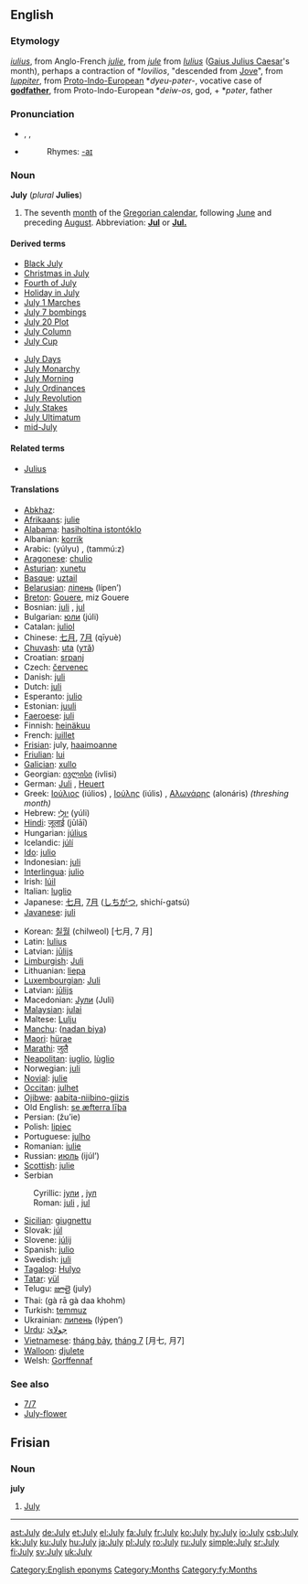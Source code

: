 ==English==
===Etymology===
{{ME.}} ''[[iulius]]'', from Anglo-French ''[[julie]]'', from {{OF.}} ''[[jule]]'' from {{L.}} ''[[Iulius]]'' ([[Gaius Julius Caesar]]'s month), perhaps a contraction of *''Iovilios'', "descended from [[Jove]]", from {{L.}} ''[[Iuppiter]]'', from [[Proto-Indo-European]] *''dyeu-pəter-'', vocative case of '''[[godfather]]''', from Proto-Indo-European *''deiw-os'', god, + *''pəter'', father

===Pronunciation===
*{{AHD|jo͝o-līʹ}}, {{IPA|/dʒʊˈlaɪ/}}, {{SAMPA|/dZU"laI/}}
*{{audio|en-us-July.ogg|Audio (US)}}
*:Rhymes: [[Rhymes:English:-aɪ|-aɪ]]

===Noun===
'''July''' (''plural'' '''Julies''')

# The seventh [[month]] of the [[Gregorian calendar]], following [[June]] and preceding [[August]]. Abbreviation: '''[[Jul]]''' or '''[[Jul.]]'''

====Derived terms====
{{top2}}
*[[Black July]]
*[[Christmas in July]]
*[[Fourth of July]]
*[[Holiday in July]]
*[[w:July 1 Marches|July 1 Marches]]
*[[w:July 7 bombings|July 7 bombings]]
*[[July 20 Plot]]
*[[w:July Column|July Column]]
*[[July Cup]]
{{mid2}}
*[[July Days]]
*[[July Monarchy]]
*[[July Morning]]
*[[July Ordinances]]
*[[July Revolution]]
*[[July Stakes]]
*[[July Ultimatum]]
*[[mid-July]]
{{bottom}}

====Related terms====
*[[Julius]]

====Translations====
{{top}}
*[[Abkhaz]]: {{RUchar|[[ҧхынгәы]]}} {{IPAchar|(ṗĥəngwə)}}
*[[Afrikaans]]: [[julie]]
*[[Alabama]]: [[hasiholtina istontóklo]]
*Albanian: [[korrik]]
*Arabic: {{ARchar|[[يوليو|يُولْيُو]]}} (yúlyu) {{m}}, {{ARchar|[[تموز|تَمّوزٌ]]}} (tammú:z) {{m}}
*[[Aragonese]]: [[chulio]] {{m}}
*[[Asturian]]: [[xunetu]] {{m}}
*[[Basque]]: [[uztail]]
*[[Belarusian]]: [[ліпень]] (lípen’)
*[[Breton]]: [[Gouere]], miz Gouere
*Bosnian: [[juli#Bosnian|juli]] {{m}}, [[jul#Bosnian|jul]] {{m}}
*Bulgarian: [[юли]] (júli) {{m}}
*Catalan: [[juliol]] {{m}}
*Chinese: [[七月]], [[7月]] (qīyuè)
*[[Chuvash]]: [[uta]] ([[утă]])
*Croatian: [[srpanj]]
*Czech: [[červenec]] {{m}}
*Danish: [[juli]]
*Dutch: [[juli]]
*Esperanto: [[julio]]
*Estonian: [[juuli]]
*[[Faeroese]]: [[juli]]
*Finnish: [[heinäkuu]]
*French: [[juillet]] {{m}}
*[[Frisian]]: july, [[haaimoanne]]
*[[Friulian]]: [[lui#Fruilian|lui]]
*[[Galician]]: [[xullo]] {{m}}
*Georgian: [[ივლისი]] (ivlisi)
*German: [[Juli]] {{m}}, [[Heuert]] {{m}}
*Greek: [[Ιούλιος]] (iúlios) {{m}}, [[Ιούλης]] (iúlis) {{m}}, [[Αλωνάρης]] (alonáris) ''(threshing month)'' {{m}}
*Hebrew: [[יולי|יוּלִי]] (yúli)
*[[Hindi]]: [[जूलाई]] (jūlāī)
*Hungarian: [[július]]
*Icelandic: [[júlí]]
*[[Ido]]: [[julio]]
*Indonesian: [[juli]]
*[[Interlingua]]: [[julio]]
*Irish: [[Iúil]]
*Italian: [[luglio]] {{m}}
*Japanese: [[七月]], [[7月]] ([[しちがつ]], shichí-gatsú)
*[[Javanese]]: [[juli#Javanese|juli]]
{{mid}}
*Korean: [[칠월]] (chilweol) [七月, 7 月]
*Latin: [[Iulius]] {{m}}
*Latvian: [[jūlijs]] {{m}}
*[[Limburgish]]: [[Juli]]
*Lithuanian: [[liepa]] {{f}}
*[[Luxembourgian]]: [[Juli]] 
*Latvian: [[jūlijs]]
*Macedonian: [[Јули]] (Juli)
*[[Malaysian]]: [[julai]]
*Maltese: [[Lulju]]
*[[Manchu]]: ([[nadan biya]])
*[[Maori]]: [[hürae]]
*[[Marathi]]: [[जुलै]]
*[[Neapolitan]]: [[iuglio]], [[lùglio]]
*Norwegian: [[juli]]
*[[Novial]]: [[julie]]
*[[Occitan]]: [[julhet]] {{m}}
*[[Ojibwe]]: [[aabita-niibino-giizis]]
*Old English: [[se æfterra liþa|se æfterra līþa]] {{m}}
*Persian: {{FAchar|[[ژوئیه]]}} (žu’ie)
*Polish: [[lipiec]] {{m}}
*Portuguese: [[julho]] {{m}}
*Romanian: [[iulie]]
*Russian: [[июль]] (ijúl’) {{m}}
*[[Scottish]]: [[julie]]
*Serbian
:Cyrillic: [[јули#Serbian|јули]] {{m}}, [[јул#Serbian|јул]] {{m}}
:Roman: [[juli#Serbian|juli]] {{m}}, [[jul#Serbian|jul]] {{m}}
*[[Sicilian]]: [[giugnettu]]
*Slovak: [[júl]]
*Slovene: [[júlij]] {{m}}
*Spanish: [[julio]] {{m}}
*Swedish: [[juli]]
*[[Tagalog]]: [[Hulyo]]
*[[Tatar]]: [[yül]]
*Telugu: [[జూలై]] (july)
*Thai: {{THchar|[[กรกฎาคม]]}} (gà rā gà daa khohm)
*Turkish: [[temmuz]]
*Ukrainian: [[липень]] (lýpen’) {{m}}
*[[Urdu]]: [[جولائ]]
*[[Vietnamese]]: [[tháng bảy]], [[tháng 7]] [月七, 月7]
*[[Walloon]]: [[djulete]]
*Welsh: [[Gorffennaf]] {{m}}
{{bottom}}

===See also===
*[[7/7]]
*[[July-flower]]

[[Category:English eponyms]]
[[Category:Months]]

==Frisian==
===Noun===
'''july'''

#[[July]]

----

[[Category:fy:Months]]

[[ast:July]]
[[de:July]]
[[et:July]]
[[el:July]]
[[fa:July]]
[[fr:July]]
[[ko:July]]
[[hy:July]]
[[io:July]]
[[csb:July]]
[[kk:July]]
[[ku:July]]
[[hu:July]]
[[ja:July]]
[[pl:July]]
[[ro:July]]
[[ru:July]]
[[simple:July]]
[[sr:July]]
[[fi:July]]
[[sv:July]]
[[uk:July]]